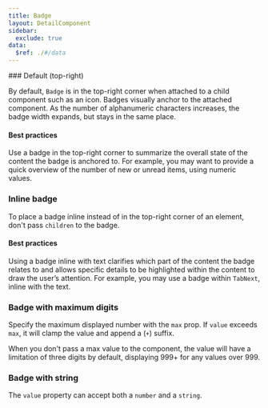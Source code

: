 ```yaml
---
title: Badge
layout: DetailComponent
sidebar:
  exclude: true
data:
  $ref: ./#/data
---
```


<LivePreviewControls>
  <LivePreview componentName="badge" exampleName="Default">
  ### Default (top-right)

By default, `Badge` is in the top-right corner when attached to a child component such as an icon. Badges visually anchor to the attached component. As the number of alphanumeric characters increases, the badge width expands, but stays in the same place.

#### Best practices

Use a badge in the top-right corner to summarize the overall state of the content the badge is anchored to. For example, you may want to provide a quick overview of the number of new or unread items, using numeric values.

  </LivePreview>
  <LivePreview componentName="badge" exampleName="InlineBadge">

### Inline badge

To place a badge inline instead of in the top-right corner of an element, don't pass `children` to the badge.

#### Best practices

Using a badge inline with text clarifies which part of the content the badge relates to and allows specific details to be highlighted within the content to draw the user’s attention. For example, you may use a badge within `TabNext`, inline with the text.

  </LivePreview>
  <LivePreview componentName="badge" exampleName="BadgeWithMaximumDigits">

### Badge with maximum digits

Specify the maximum displayed number with the `max` prop. If `value` exceeds `max`, it will clamp the value and append a (`+`) suffix.

When you don't pass a max value to the component, the value will have a limitation of three digits by default, displaying 999+ for any values over 999.

  </LivePreview>
  <LivePreview componentName="badge" exampleName="BadgeWithString">
    
  ### Badge with string

The `value` property can accept both a `number` and a `string`.

  </LivePreview>
</LivePreviewControls>

